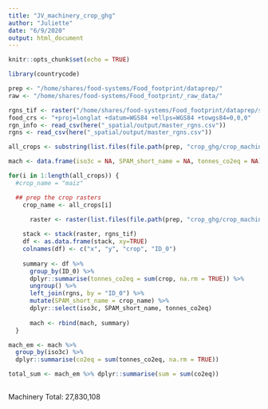 ```yaml
---
title: "JV_machinery_crop_ghg"
author: "Juliette"
date: "6/9/2020"
output: html_document
---
```


```r
knitr::opts_chunk$set(echo = TRUE)
```


```r

library(countrycode)

prep <- "/home/shares/food-systems/Food_footprint/dataprep/"
raw <- "/home/shares/food-systems/Food_footprint/_raw_data/"

rgns_tif <- raster("/home/shares/food-systems/Food_footprint/dataprep/spatial/master_rgns.tif")
food_crs <- "+proj=longlat +datum=WGS84 +ellps=WGS84 +towgs84=0,0,0"
rgn_info <- read_csv(here("_spatial/output/master_rgns.csv"))
rgns <- read_csv(here("_spatial/output/master_rgns.csv"))

```


```r

all_crops <- substring(list.files(file.path(prep, "crop_ghg/crop_machinery_ghg/total_em_crop")), first = 1, last = 4)

mach <- data.frame(iso3c = NA, SPAM_short_name = NA, tonnes_co2eq = NA)

for(i in 1:length(all_crops)) {
  #crop_name = "maiz"

  ## prep the crop rasters
    crop_name <- all_crops[i]
    
      raster <- raster(list.files(file.path(prep, "crop_ghg/crop_machinery_ghg/total_em_crop"), pattern =  paste0(crop_name, sep = ""), full = TRUE))

    stack <- stack(raster, rgns_tif)
    df <- as.data.frame(stack, xy=TRUE)  
    colnames(df) <- c("x", "y", "crop", "ID_0")
    
    summary <- df %>% 
      group_by(ID_0) %>% 
      dplyr::summarise(tonnes_co2eq = sum(crop, na.rm = TRUE)) %>% 
      ungroup() %>% 
      left_join(rgns, by = "ID_0") %>% 
      mutate(SPAM_short_name = crop_name) %>% 
      dplyr::select(iso3c, SPAM_short_name, tonnes_co2eq)
      
      mach <- rbind(mach, summary)
  }


```


```r

mach_em <- mach %>% 
  group_by(iso3c) %>% 
  dplyr::summarise(co2eq = sum(tonnes_co2eq, na.rm = TRUE))

total_sum <- mach_em %>% dplyr::summarise(sum = sum(co2eq))
  
```


Machinery Total:
27,830,108





